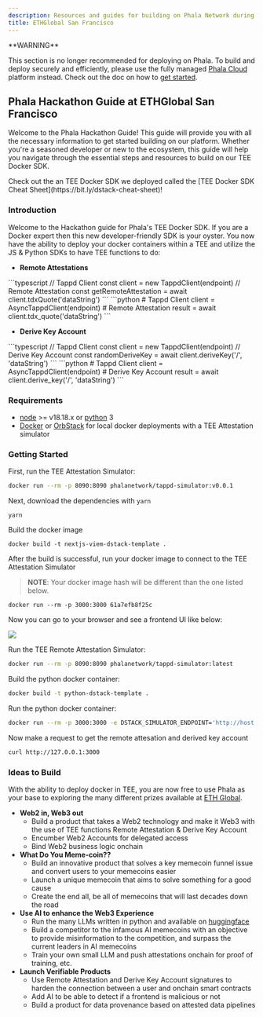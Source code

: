 ```yaml
---
description: Resources and guides for building on Phala Network during hackathons.
title: ETHGlobal San Francisco
---
```



<Note type="danger">
**WARNING**

This section is no longer recommended for deploying on Phala. To build and deploy securely and efficiently, please use the fully managed [Phala Cloud](https://cloud.phala.network) platform instead. Check out the doc on how to [get started](/phala-cloud/getting-started/getting-started).
</Note>

## Phala Hackathon Guide at ETHGlobal San Francisco

Welcome to the Phala Hackathon Guide! This guide will provide you with all the necessary information to get started building on our platform. Whether you're a seasoned developer or new to the ecosystem, this guide will help you navigate through the essential steps and resources to build on our TEE Docker SDK.

<Note type="info">
Check out the an TEE Docker SDK we deployed called the [TEE Docker SDK Cheat Sheet](https://bit.ly/dstack-cheat-sheet)!
</Note>

### Introduction

Welcome to the Hackathon guide for Phala's TEE Docker SDK. If you are a Docker expert then this new developer-friendly SDK is your oyster. You now have the ability to deploy your docker containers within a TEE and utilize the JS & Python SDKs to have TEE functions to do:

* **Remote Attestations**

<Tabs>
<Tab title="JS SDK">
```typescript
// Tappd Client
const client = new TappdClient(endpoint)
// Remote Attestation
const getRemoteAttestation = await client.tdxQuote('dataString')
```
</Tab>

<Tab title="Python SDK">
```python
# Tappd Client
client = AsyncTappdClient(endpoint)
# Remote Attestation
result = await client.tdx_quote('dataString')
```
</Tab>
</Tabs>

* **Derive Key Account**

<Tabs>
<Tab title="JS SDK">
```typescript
// Tappd Client
const client = new TappdClient(endpoint)
// Derive Key Account
const randomDeriveKey = await client.deriveKey('/', 'dataString')
```
</Tab>

<Tab title="Python SDK">
```python
# Tappd Client
client = AsyncTappdClient(endpoint)
# Derive Key Account
result = await client.derive_key('/', 'dataString')
```
</Tab>
</Tabs>

### Requirements

* [node](https://nodejs.org/en) >= v18.18.x or [python](https://www.python.org/) 3
* [Docker](https://www.docker.com/) or [OrbStack](https://docs.orbstack.dev/quick-start) for local docker deployments with a TEE Attestation simulator

### Getting Started <a href="#getting-started" id="getting-started"></a>

<Tabs>
<Tab title="JS SDK">

First, run the TEE Attestation Simulator:

```bash
docker run --rm -p 8090:8090 phalanetwork/tappd-simulator:v0.0.1
```

Next, download the dependencies with `yarn`

```shell
yarn
```

Build the docker image

```shell
docker build -t nextjs-viem-dstack-template .
```

After the build is successful, run your docker image to connect to the TEE Attestation Simulator

> **NOTE**: Your docker image hash will be different than the one listed below.

```shell
docker run --rm -p 3000:3000 61a7efb8f25c
```

Now you can go to your browser and see a frontend UI like below:

<Frame>
    <img src="/images/image (9) (1) (1).png" />
</Frame>
</Tab>

<Tab title="Python SDK">

Run the TEE Remote Attestation Simulator:

```bash
docker run --rm -p 8090:8090 phalanetwork/tappd-simulator:latest
```

Build the python docker container:

```bash
docker build -t python-dstack-template .
```

Run the python docker container:

```bash
docker run --rm -p 3000:3000 -e DSTACK_SIMULATOR_ENDPOINT='http://host.docker.internal:8090' [python-docker-image-hash]
```

Now make a request to get the remote attesation and derived key account

```bash
curl http://127.0.0.1:3000
```
</Tab>
</Tabs>

### Ideas to Build

With the ability to deploy docker in TEE, you are now free to use Phala as your base to exploring the many different prizes available at [ETH Global](https://ethglobal.com/events/sanfrancisco2024/prizes/).

* **Web2 in, Web3 out**
  * Build a product that takes a Web2 technology and make it Web3 with the use of TEE functions Remote Attestation & Derive Key Account
  * Encumber Web2 Accounts for delegated access
  * Bind Web2 business logic onchain
* **What Do You Meme-coin??**
  * Build an innovative product that solves a key memecoin funnel issue and convert users to your memecoins easier
  * Launch a unique memecoin that aims to solve something for a good cause
  * Create the end all, be all of memecoins that will last decades down the road
* **Use AI to enhance the Web3 Experience**
  * Run the many LLMs written in python and available on [huggingface](https://huggingface.co/)
  * Build a competitor to the infamous AI memecoins with an objective to provide misinformation to the competition, and surpass the current leaders in AI memecoins
  * Train your own small LLM and push attestations onchain for proof of training, etc.
* **Launch Verifiable Products**
  * Use Remote Attestation and Derive Key Account signatures to harden the connection between a user and onchain smart contracts
  * Add AI to be able to detect if a frontend is malicious or not
  * Build a product for data provenance based on attested data pipelines







